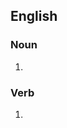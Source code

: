 ==English==

===Noun===
{{head|en|noun form}}

# {{plural of|en|donk}}

===Verb===
{{head|en|verb form}}

# {{en-third-person singular of|donk}}